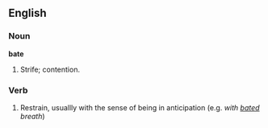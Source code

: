 ==English==

===Noun===

'''bate'''

#Strife; contention.


===Verb===

#Restrain, usuallly with the sense of being in anticipation (e.g. ''with [[bated]] breath'')